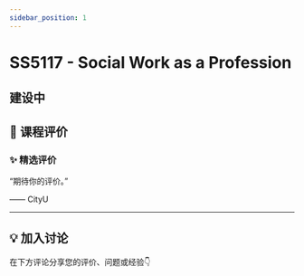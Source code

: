 ```yaml
---
sidebar_position: 1
---
```



# SS5117 - Social Work as a Profession

## 建设中

## **💬 课程评价**

### ✨ **精选评价**
<div className={commentStyles.commentBox}>
    <p className={commentStyles.commentText}>
        “期待你的评价。”
    </p>
    <p className={commentStyles.commentAuthor}>—— CityU</p>
</div>

---

## **💡 加入讨论**

在下方评论分享您的评价、问题或经验👇
<Utterances />
